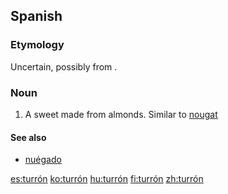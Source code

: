 {{wikipedia}}

==Spanish==

===Etymology===
Uncertain, possibly from {{etyl|ca|es}} {{term|torró|lang=ca}}.

===Noun===
{{es-noun|m|pl=turrones}}

# A sweet made from almonds. Similar to [[nougat]]

====See also====
* [[nuégado]] {{m}}

[[es:turrón]]
[[ko:turrón]]
[[hu:turrón]]
[[fi:turrón]]
[[zh:turrón]]